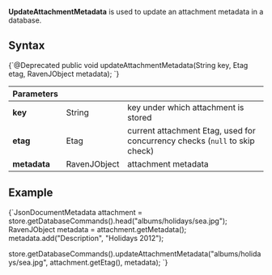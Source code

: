 
**UpdateAttachmentMetadata** is used to update an attachment metadata in a database.

## Syntax

<TabItem value="update_1" label="update_1">
<CodeBlock language="java">
{`@Deprecated
public void updateAttachmentMetadata(String key, Etag etag, RavenJObject metadata);
`}
</CodeBlock>
</TabItem>

| Parameters | | |
| ------------- | ------------- | ----- |
| **key** | String | key under which attachment is stored |
| **etag** | Etag | current attachment Etag, used for concurrency checks (`null` to skip check) |
| **metadata** | RavenJObject | attachment metadata |

## Example

<TabItem value="update_2" label="update_2">
<CodeBlock language="java">
{`JsonDocumentMetadata attachment = store.getDatabaseCommands().head("albums/holidays/sea.jpg");
RavenJObject metadata = attachment.getMetadata();
metadata.add("Description", "Holidays 2012");

store.getDatabaseCommands().updateAttachmentMetadata("albums/holidays/sea.jpg", attachment.getEtag(), metadata);
`}
</CodeBlock>
</TabItem>


